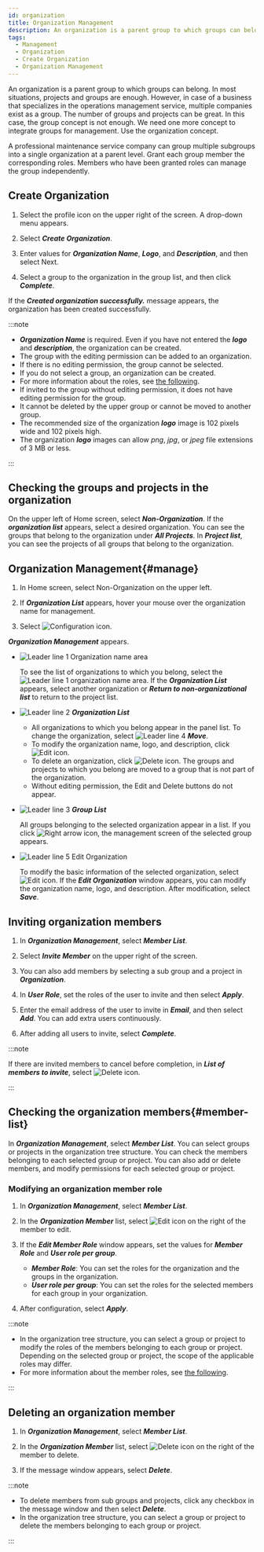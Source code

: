 ```yaml
---
id: organization
title: Organization Management
description: An organization is a parent group to which groups can belong.
tags:
  - Management
  - Organization
  - Create Organization
  - Organization Management
---
```


An organization is a parent group to which groups can belong. In most situations, projects and groups are enough. However, in case of a business that specializes in the operations management service, multiple companies exist as a group. The number of groups and projects can be great. In this case, the group concept is not enough. We need one more concept to integrate groups for management. Use the organization concept.

A professional maintenance service company can group multiple subgroups into a single organization at a parent level. Grant each group member the corresponding roles. Members who have been granted roles can manage the group independently.

## Create Organization

1. Select the profile icon on the upper right of the screen. A drop-down menu appears.

2. Select **_Create Organization_**.

3. Enter values for **_Organization Name_**, **_Logo_**, and **_Description_**, and then select Next.

4. Select a group to the organization in the group list, and then click **_Complete_**.

If the **_Created organization successfully._** message appears, the organization has been created successfully.

:::note

- **_Organization Name_** is required. Even if you have not entered the **_logo_** and **_description_**, the organization can be created.
- The group with the editing permission can be added to an organization.
- If there is no editing permission, the group cannot be selected.
- If you do not select a group, an organization can be created.
- For more information about the roles, see [the following](../project/project-structure#project-auth).
- If invited to the group without editing permission, it does not have editing permission for the group.
- It cannot be deleted by the upper group or cannot be moved to another group.
- The recommended size of the organization **_logo_** image is 102 pixels wide and 102 pixels high. 
- The organization **_logo_** images can allow _png_, _jpg_, or _jpeg_ file extensions of 3 MB or less.

:::

## Checking the groups and projects in the organization

On the upper left of Home screen, select **_Non-Organization_**. If the **_organization list_** appears, select a desired organization. You can see the groups that belong to the organization under **_All Projects_**. In **_Project list_**, you can see the projects of all groups that belong to the organization.

## Organization Management{#manage}

<ImgLang img='project-organize-manage.png' desc='Organization Management' />

1. In Home screen, select Non-Organization on the upper left.

2. If **_Organization List_** appears, hover your mouse over the organization name for management. 

3. Select ![Configuration icon](/img/ico-setting.svg).

**_Organization Management_** appears.

<ImgLang img='project-organize-manage-group.png' desc='Organization Management' />

- ![Leader line 1](/img/number-01.png) Organization name area

  To see the list of organizations to which you belong, select the ![Leader line 1](/img/number-01.png) organization name area. If the **_Organization List_** appears, select another organization or **_Return to non-organizational list_** to return to the project list.

- ![Leader line 2](/img/number-02.png) **_Organization List_**

  - All organizations to which you belong appear in the panel list. To change the organization, select ![Leader line 4](/img/number-04.png) **_Move_**.
  - To modify the organization name, logo, and description, click ![Edit icon](/img/ico-edit.svg).
  - To delete an organization, click ![Delete icon](/img/ico-trash.svg). The groups and projects to which you belong are moved to a group that is not part of the organization.
  - Without editing permission, the Edit and Delete buttons do not appear.

- ![Leader line 3](/img/number-03.png) **_Group List_**

  All groups belonging to the selected organization appear in a list. If you click ![Right arrow icon](/img/right-arrow.svg), the management screen of the selected group appears.

- ![Leader line 5](/img/number-05.png) Edit Organization

  To modify the basic information of the selected organization, select ![Edit icon](/img/ico-edit.svg). If the **_Edit Organization_** window appears, you can modify the organization name, logo, and description. After modification, select **_Save_**.

## Inviting organization members

1. In **_Organization Management_**, select **_Member List_**.

2. Select **_Invite Member_** on the upper right of the screen.

3. You can also add members by selecting a sub group and a project in **_Organization_**.

4. In **_User Role_**, set the roles of the user to invite and then select **_Apply_**.

5. Enter the email address of the user to invite in **_Email_**, and then select **_Add_**. You can add extra users continuously.

6. After adding all users to invite, select **_Complete_**.

:::note

If there are invited members to cancel before completion, in **_List of members to invite_**, select ![Delete icon](/img/ico-trash-red.svg).

:::

## Checking the organization members{#member-list}

<ImgLang img='organization-member.png' desc='Checking Organization Member' />

In **_Organization Management_**, select **_Member List_**. You can select groups or projects in the organization tree structure. You can check the members belonging to each selected group or project. You can also add or delete members, and modify permissions for each selected group or project.

### Modifying an organization member role

1. In **_Organization Management_**, select **_Member List_**.

2. In the **_Organization Member_** list, select ![Edit icon](/img/ico-edit.svg) on the right of the member to edit. 

3. If the **_Edit Member Role_** window appears, set the values for **_Member Role_** and **_User role per group_**.

   - **_Member Role_**: You can set the roles for the organization and the groups in the organization.
   - **_User role per group_**: You can set the roles for the selected members for each group in your organization.

4. After configuration, select **_Apply_**.

:::note

- In the organization tree structure, you can select a group or project to modify the roles of the members belonging to each group or project. Depending on the selected group or project, the scope of the applicable roles may differ.
- For more information about the member roles, see [the following](../project/project-structure#project-auth).

:::

## Deleting an organization member

1. In **_Organization Management_**, select **_Member List_**.

2. In the **_Organization Member_** list, select ![Delete icon](/img/ico-trash-red.svg) on the right of the member to delete. 

3. If the message window appears, select **_Delete_**.

:::note

- To delete members from sub groups and projects, click any checkbox in the message window and then select **_Delete_**.
- In the organization tree structure, you can select a group or project to delete the members belonging to each group or project.

:::
